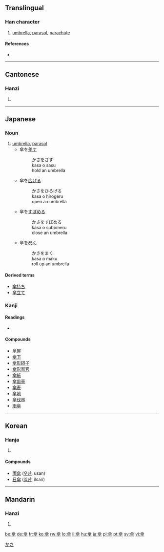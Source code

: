 {{see|伞}}
==Translingual==

===Han character===
{{Han char|rn=9|rad=人|as=10|sn=12|four=8040<sub>8</sub>|canj=人人人十 (OOOJ)}}

# [[umbrella]], [[parasol]], [[parachute]]

====References====
* {{Han ref|kx=0113.200|dkj=00966|dj=0241.100|hdz=10198.130|uh=5098|ud=20632|bh=B3CA|bd=46026}}

----

==Cantonese==

===Hanzi===
{{yue-hanzi|jyut=[[saan3]]|y=[[saan3]]}}

# {{defn|Cantonese}}

----

==Japanese==

===Noun===
{{ja-noun|k|hira=かさ|rom=kasa|count=本}}

# [[umbrella]], [[parasol]]
#* 傘を[[差す]]
#*: かさをさす
#*: kasa o sasu
#*: hold an umbrella
#* 傘を[[広げる]]
#*: かさをひろげる
#*: kasa o hirogeru
#*: open an umbrella
#* 傘を[[すぼめる]]
#*: かさをすぼめる
#*: kasa o subomeru
#*: close an umbrella
#* 傘を[[巻く]]
#*: かさをまく
#*: kasa o maku
#*: roll up an umbrella

====Derived terms====
* [[傘持ち]]
* [[傘立て]]

===Kanji===
{{ja-kanji|grade=7|rs=人10}}

====Readings====
* {{ja-readings|on=[[さん]] ([[san]])|kun=[[かさ]] ([[kasa]])}}

====Compounds====
* [[傘屋]]
* [[傘下]]
* [[傘形碍子]]
* [[傘形器官]]
* [[傘紙]]
* [[傘歯車]]
* [[傘寿]]
* [[傘地]]
* [[傘伐林]]
* [[雨傘]]

[[Category:1000 Japanese basic words|かさ]]

----

==Korean==

===Hanja===
{{ko-hanja|hangeul=[[산]]|rv=san|mr=san}}

# {{defn|Korean}}

====Compounds====
* [[雨傘]] ([[우산]], usan)
* [[日傘]] ([[일산]], ilsan)

----

==Mandarin==

===Hanzi===
{{cmn-hanzi|sim=伞|pin=[[sǎn]] ([[san3]])|wg=[[san3|san<sup>3</sup>]]}}

# {{defn|Mandarin}}

[[be:傘]]
[[de:傘]]
[[fr:傘]]
[[ko:傘]]
[[rw:傘]]
[[lo:傘]]
[[li:傘]]
[[hu:傘]]
[[ja:傘]]
[[pl:傘]]
[[pt:傘]]
[[sv:傘]]
[[vi:傘]]